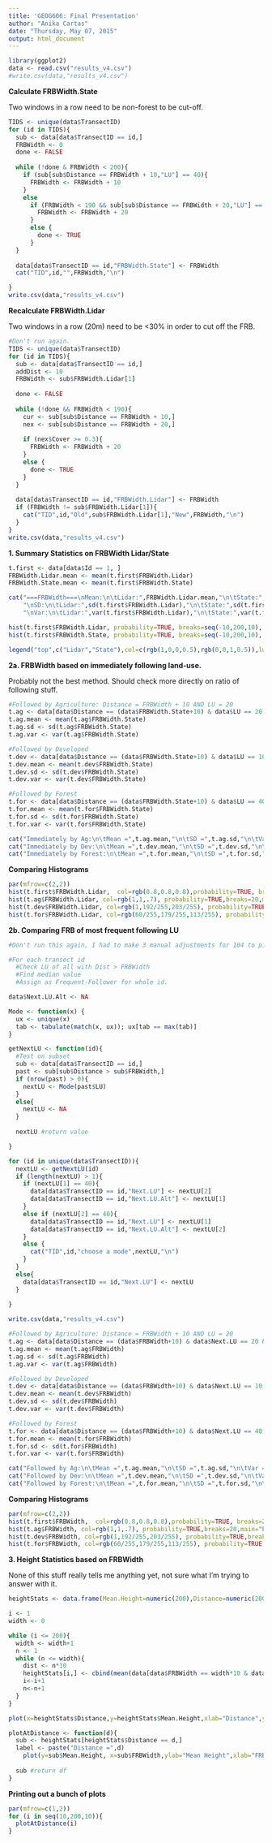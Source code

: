 ```yaml
---
title: 'GEOG606: Final Presentation'
author: "Anika Cartas"
date: "Thursday, May 07, 2015"
output: html_document
---
```


```r
library(ggplot2)
data <- read.csv("results_v4.csv")
#write.csv(data,"results_v4.csv")
```

**Calculate FRBWidth.State**

Two windows in a row need to be non-forest to be cut-off.

```r
TIDS <- unique(data$TransectID)
for (id in TIDS){
  sub <- data[data$TransectID == id,]
  FRBWidth <- 0
  done <- FALSE
  
  while (!done & FRBWidth < 200){
    if (sub[sub$Distance == FRBWidth + 10,"LU"] == 40){
      FRBWidth <- FRBWidth + 10
    } 
    else 
      if (FRBWidth < 190 && sub[sub$Distance == FRBWidth + 20,"LU"] == 40){
        FRBWidth <- FRBWidth + 20
      } 
      else {
        done <- TRUE
      }
  }
  
  data[data$TransectID == id,"FRBWidth.State"] <- FRBWidth
  cat("TID",id,"",FRBWidth,"\n")

}
write.csv(data,"results_v4.csv")

```

**Recalculate FRBWidth.Lidar**

Two windows in a row (20m) need to be <30% in order to cut off the FRB.

```r
#Don't run again.
TIDS <- unique(data$TransectID)
for (id in TIDS){
  sub <- data[data$TransectID == id,]
  addDist <- 10
  FRBWidth <- sub$FRBWidth.Lidar[1]
  
  done <- FALSE
  
  while (!done && FRBWidth < 190){
    cur <- sub[sub$Distance == FRBWidth + 10,]
    nex <- sub[sub$Distance == FRBWidth + 20,]
    
    if (nex$Cover >= 0.3){
      FRBWidth <- FRBWidth + 20
    }
    else {
      done <- TRUE
    }
  }
  
  data[data$TransectID == id,"FRBWidth.Lidar"] <- FRBWidth
  if (FRBWidth != sub$FRBWidth.Lidar[1]){
    cat("TID",id,"Old",sub$FRBWidth.Lidar[1],"New",FRBWidth,"\n")
  }
}
write.csv(data,"results_v4.csv")

```

**1. Summary Statistics on FRBWidth Lidar/State**

```r
t.first <- data[data$Id == 1, ]
FRBWidth.Lidar.mean <- mean(t.first$FRBWidth.Lidar)
FRBWidth.State.mean <- mean(t.first$FRBWidth.State)

cat("===FRBWidth===\nMean:\n\tLidar:",FRBWidth.Lidar.mean,"\n\tState:",FRBWidth.State.mean,
    "\nSD:\n\tLidar:",sd(t.first$FRBWidth.Lidar),"\n\tState:",sd(t.first$FRBWidth.State),
    "\nVar:\n\tLidar:",var(t.first$FRBWidth.Lidar),"\n\tState:",var(t.first$FRBWidth.State),"\n")

hist(t.first$FRBWidth.Lidar, probability=TRUE, breaks=seq(-10,200,10), main="Histogram of FRBWidth",xlab="FRBWidth",ylim=c(0,0.035),col=rgb(1,0,0,0.25))
hist(t.first$FRBWidth.State, probability=TRUE, breaks=seq(-10,200,10), add=T, col=rgb(0,0,1,0.25))

legend("top",c("Lidar","State"),col=c(rgb(1,0,0,0.5),rgb(0,0,1,0.5)),lwd=c(2.5,2.5))
```

**2a. FRBWidth based on immediately following land-use.**

Probably not the best method. Should check more directly on ratio of following stuff.

```r
#Followed by Agriculture: Distance = FRBWidth + 10 AND LU = 20
t.ag <- data[data$Distance == (data$FRBWidth.State+10) & data$LU == 20, ]
t.ag.mean <- mean(t.ag$FRBWidth.State)
t.ag.sd <- sd(t.ag$FRBWidth.State)
t.ag.var <- var(t.ag$FRBWidth.State)

#Followed by Developed
t.dev <- data[data$Distance == (data$FRBWidth.State+10) & data$LU == 10, ]
t.dev.mean <- mean(t.dev$FRBWidth.State)
t.dev.sd <- sd(t.dev$FRBWidth.State)
t.dev.var <- var(t.dev$FRBWidth.State)

#Followed by Forest
t.for <- data[data$Distance == (data$FRBWidth.State+10) & data$LU == 40, ]
t.for.mean <- mean(t.for$FRBWidth.State)
t.for.sd <- sd(t.for$FRBWidth.State)
t.for.var <- var(t.for$FRBWidth.State)
```
```r
cat("Immediately by Ag:\n\tMean =",t.ag.mean,"\n\tSD =",t.ag.sd,"\n\tVar =",t.ag.var)
cat("Immediately by Dev:\n\tMean =",t.dev.mean,"\n\tSD =",t.dev.sd,"\n\tVar =",t.dev.var)
cat("Immediately by Forest:\n\tMean =",t.for.mean,"\n\tSD =",t.for.sd,"\n\tVar =",t.for.var)
```

**Comparing Histograms**

```r
par(mfrow=c(2,2))
hist(t.first$FRBWidth.Lidar,  col=rgb(0.8,0.8,0.8),probability=TRUE, breaks=20, main="All Transects",xlab="FRBWidth",ylim=c(0,0.02),xlim=c(0,200))
hist(t.ag$FRBWidth.Lidar, col=rgb(1,1,.7), probability=TRUE,breaks=20,main="Immediately by Ag",xlab="FRBWidth",ylim=c(0,0.02),xlim=c(0,200))
hist(t.dev$FRBWidth.Lidar, col=rgb(1,192/255,203/255), probability=TRUE,breaks=20,main="Immediately by Dev",xlab="FRBWidth",ylim=c(0,0.02),xlim=c(0,200))
hist(t.for$FRBWidth.Lidar, col=rgb(60/255,179/255,113/255), probability=TRUE,breaks=20,main="Immediately by Forest",xlab="FRBWidth",ylim=c(0,0.02),xlim=c(0,200))
```

**2b. Comparing FRB of most frequent following LU**


```r
#Don't run this again, I had to make 3 manual adjustments for 104 to pick the best fit for nextLU

#For each transect id
  #Check LU of all with Dist > FRBWidth
  #Find median value
  #Assign as Frequent-Follower for whole id.

data$Next.LU.Alt <- NA

Mode <- function(x) {
  ux <- unique(x)
  tab <- tabulate(match(x, ux)); ux[tab == max(tab)]
}

getNextLU <- function(id){
  #Test on subset
  sub <- data[data$TransectID == id,]
  past <- sub[sub$Distance > sub$FRBWidth,]
  if (nrow(past) > 0){
    nextLU <- Mode(past$LU)  
  }
  else{
    nextLU <- NA
  }
  
  nextLU #return value

}

for (id in unique(data$TransectID)){
  nextLU <- getNextLU(id)
  if (length(nextLU) > 1){
    if (nextLU[1] == 40){
      data[data$TransectID == id,"Next.LU"] <- nextLU[2]
      data[data$TransectID == id,"Next.LU.Alt"] <- nextLU[1]    
    }
    else if (nextLU[2] == 40){
      data[data$TransectID == id,"Next.LU"] <- nextLU[1]
      data[data$TransectID == id,"Next.LU.Alt"] <- nextLU[2]          
    }
    else {
      cat("TID",id,"choose a mode",nextLU,"\n")      
    }
  }
  else{
    data[data$TransectID == id,"Next.LU"] <- nextLU
  }
  
}

write.csv(data,"results_v4.csv")
```

```r
#Followed by Agriculture: Distance = FRBWidth + 10 AND LU = 20
t.ag <- data[data$Distance == (data$FRBWidth+10) & data$Next.LU == 20 & !is.na(data$Next.LU), ]
t.ag.mean <- mean(t.ag$FRBWidth)
t.ag.sd <- sd(t.ag$FRBWidth)
t.ag.var <- var(t.ag$FRBWidth)

#Followed by Developed
t.dev <- data[data$Distance == (data$FRBWidth+10) & data$Next.LU == 10 & !is.na(data$Next.LU), ]
t.dev.mean <- mean(t.dev$FRBWidth)
t.dev.sd <- sd(t.dev$FRBWidth)
t.dev.var <- var(t.dev$FRBWidth)

#Followed by Forest
t.for <- data[data$Distance == (data$FRBWidth+10) & data$Next.LU == 40 & !is.na(data$Next.LU), ]
t.for.mean <- mean(t.for$FRBWidth)
t.for.sd <- sd(t.for$FRBWidth)
t.for.var <- var(t.for$FRBWidth)
```

```r
cat("Followed by Ag:\n\tMean =",t.ag.mean,"\n\tSD =",t.ag.sd,"\n\tVar =",t.ag.var)
cat("Followed by Dev:\n\tMean =",t.dev.mean,"\n\tSD =",t.dev.sd,"\n\tVar =",t.dev.var)
cat("Followed by Forest:\n\tMean =",t.for.mean,"\n\tSD =",t.for.sd,"\n\tVar =",t.for.var)
```

**Comparing Histograms**

```r
par(mfrow=c(2,2))
hist(t.first$FRBWidth,  col=rgb(0.8,0.8,0.8),probability=TRUE, breaks=20, main="All Transects",xlab="FRBWidth",ylim=c(0,0.05),xlim=c(0,200))
hist(t.ag$FRBWidth, col=rgb(1,1,.7), probability=TRUE,breaks=20,main="Followed by Ag",xlab="FRBWidth",ylim=c(0,0.05),xlim=c(0,200))
hist(t.dev$FRBWidth, col=rgb(1,192/255,203/255), probability=TRUE,breaks=20,main="Followed by Dev",xlab="FRBWidth",ylim=c(0,0.05),xlim=c(0,200))
hist(t.for$FRBWidth, col=rgb(60/255,179/255,113/255), probability=TRUE,breaks=20,main="Followed by Forest",xlab="FRBWidth",ylim=c(0,0.05),xlim=c(0,200))
```

**3. Height Statistics based on FRBWidth**

None of this stuff really tells me anything yet, not sure what I'm trying to answer with it.

```r
heightStats <- data.frame(Mean.Height=numeric(200),Distance=numeric(200),FRBWidth=numeric(200))

i <- 1
width <- 0

while (i <= 200){
  width <- width+1
  n <- 1
  while (n <= width){
    dist <- n*10
    heightStats[i,] <- cbind(mean(data[data$FRBWidth == width*10 & data$Distance == dist,"Height"]),dist,width*10)
    i<-i+1
    n<-n+1
  }
}

plot(x=heightStats$Distance,y=heightStats$Mean.Height,xlab="Distance",ylab="Mean Height",col=as.factor(heightStats$FRBWidth), pch="+")

plotAtDistance <- function(d){
  sub <- heightStats[heightStats$Distance == d,]
  label <- paste("Distance =",d)
    plot(y=sub$Mean.Height, x=sub$FRBWidth,ylab="Mean Height",xlab="FRB Width",main=label,pch=20,type="o",ylim=c(0,20),xlim=c(0,200))
  
  sub #return df
}
```

**Printing out a bunch of plots**

```r
par(mfrow=c(1,2))
for (i in seq(10,200,10)){
  plotAtDistance(i)
}
```